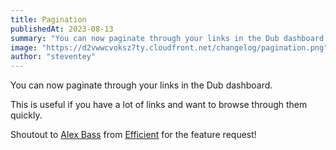 ```yaml
---
title: Pagination
publishedAt: 2023-08-13
summary: "You can now paginate through your links in the Dub dashboard."
image: "https://d2vwwcvoksz7ty.cloudfront.net/changelog/pagination.png"
author: "steventey"
---
```


You can now paginate through your links in the Dub dashboard.

This is useful if you have a lot of links and want to browse through them quickly.

Shoutout to [Alex Bass](https://twitter.com/alexhbass) from [Efficient](https://efficient.app/) for the feature request!
